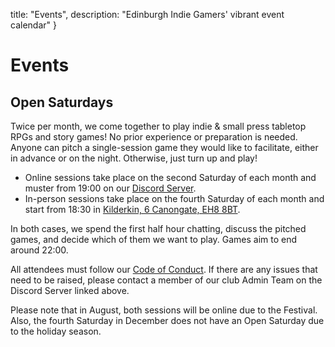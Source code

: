 
  title: "Events",
  description: "Edinburgh Indie Gamers' vibrant event calendar"
}

# Events

## Open Saturdays

Twice per month, we come together to play indie & small press tabletop RPGs and story games! No prior experience or preparation is needed. Anyone can pitch a single-session game they would like to facilitate, either in advance or on the night. Otherwise, just turn up and play!

* Online sessions take place on the second Saturday of each month and muster from 19:00 on our [Discord Server](https://discord.gg/6vNbsq5tSV).
* In-person sessions take place on the fourth Saturday of each month and start from 18:30 in [Kilderkin, 6 Canongate, EH8 8BT](https://kilderkingroup.co.uk/kilderkin-2/).

In both cases, we spend the first half hour chatting, discuss the pitched games, and decide which of them we want to play. Games aim to end around 22:00. 

All attendees must follow our [Code of Conduct](https://edinburgh-indie-gamers.netlify.app/code-of-conduct). If there are any issues that need to be raised, please contact a member of our club Admin Team on the Discord Server linked above. 

Please note that in August, both sessions will be online due to the Festival. Also, the fourth Saturday in December does not have an Open Saturday due to the holiday season.

<DiscordEvents />

